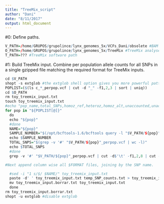 ```yaml
---
title: "TreeMix_script"
author: "Dani"
date: "8/11/2017"
output: html_document
---
```


#0: Define paths.

```r

V_PATH=/home/GRUPOS/grupolince/lynx_genomes_5x/VCFs_Dani/obsolete #BAM path
O_PATH=/home/GRUPOS/grupolince/lynx_genomes_5x/TreeMix #TreeMix analyses output path
T_PATH=??? #TreeMix software path

```


#1: Build TreeMix input. Combine per population allele counts for all SNPs in a single gzipped file matching the required format for TreeMix inputs.

```r

cd $V_PATH
shopt -s extglob #the extglob shell option gives you more powerful pattern matching in the command line.
POPLIST=($(ls c_*_perpop.vcf | cut -d "_" -f1,2,3 | sort | uniq))
cd $O_PATH
rm toy_treemix_input.txt
touch toy_treemix_input.txt
#echo "pop_name,total_SNPs,homoz_ref,heteroz,homoz_alt,unaccounted,unaccounted_cat" > c_VCF_raw.stats 
for pop in "${POPLIST[@]}"
  do
  echo "${pop}"
  #done
  NAME="${pop}"
  SAMPLE_NUMBER="$(/opt/bcftools-1.6/bcftools query -l "$V_PATH/${pop}"_perpop.vcf | wc -l)"
  echo $SAMPLE_NUMBER
  TOTAL_SNPS="$(grep -v '#' "$V_PATH/${pop}"_perpop.vcf | wc -l)"
  echo $TOTAL_SNPS
  #done
  grep -v '#' "$V_PATH/${pop}"_perpop.vcf | cut -d$'\t' -f1,2,8 | cut -d$';' -f1,3 --output-delimiter=' ' | cut -d$'=' -f1,2,3 --output-delimiter=' ' | awk '{print $1"_"$2","$6-$4","$4}' > temp_SNP_counts.txt

#Next append column wise all $FORMAT files, joining by the SNP name.

  #sed -i "1 s/$/ $NAME/" toy_treemix_input.txt
  paste -d' ' toy_treemix_input.txt temp_SNP_counts.txt > toy_treemix_input.borrar.txt
  mv toy_treemix_input.borrar.txt toy_treemix_input.txt
  done
rm toy_treemix_input.borrar.txt
shopt -u extglob #disable extglob


```
